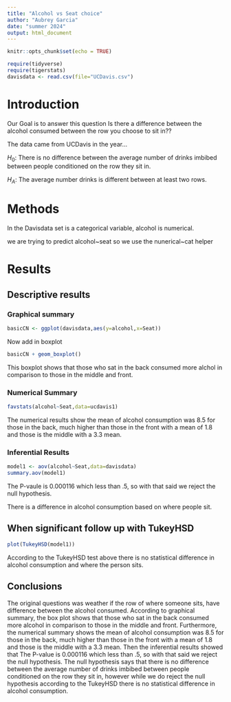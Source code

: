 ```yaml
---
title: "Alcohol vs Seat choice"
author: "Aubrey Garcia"
date: "summer 2024"
output: html_document
---
```


```r
knitr::opts_chunk$set(echo = TRUE)
```

```r
require(tidyverse)
require(tigerstats)
davisdata <- read.csv(file="UCDavis.csv")
```

# Introduction

Our Goal is to answer this question Is there a difference between the alcohol consumed between the row you choose to sit in??

The data came from UCDavis in the year...


$H_0$: There is no difference between the average number of drinks imbibed between people conditioned on the row they sit in.

$H_A$: The average number drinks is different between at least two rows. 

# Methods
In the Davisdata set is a categorical variable, alcohol is numerical.

we are trying to predict alcohol~seat so we use the nunerical~cat helper


# Results


## Descriptive results

### Graphical summary

```r
basicCN <- ggplot(davisdata,aes(y=alcohol,x=Seat))
```
Now add in boxplot

```r
basicCN + geom_boxplot()
```

This boxplot shows that those who sat in the back consumed more alchol in comparison to those in the middle and front.

### Numerical Summary

```r
favstats(alcohol~Seat,data=ucdavis1)
```


The numerical results show the mean of alcohol consumption was 8.5 for those in the back, much higher than those in the front with a mean of 1.8 and those is the middle with a 3.3 mean.


### Inferential Results

```r
model1 <- aov(alcohol~Seat,data=davisdata)
summary.aov(model1)
```
The P-vaule is 0.000116 which less than .5, so with that said we reject the null hypothesis.

There is a difference in alcohol consumption based on where people sit.


## When significant follow up with TukeyHSD  

```r
plot(TukeyHSD(model1))
```


According to the TukeyHSD  test above there is no statistical difference in alcohol consumption and where the person sits.

## Conclusions

The original questions was weather if the row of where someone sits, have 
difference between the alcohol consumed. According to graphical summary, the box plot shows that those who sat in the back consumed more alcohol in comparison to those in the middle and front. Furthermore, the numerical summary shows the mean of alcohol consumption was 8.5 for those in the back, much higher than those in the front with a mean of 1.8 and those is the middle with a 3.3 mean. Then the inferential results showed that The P-value is 0.000116 which less than .5, so with that said we reject the null hypothesis. The null hypothesis says that there is no difference between the average number of drinks imbibed between people conditioned on the row they sit in, however while we do reject the null hypothesis according to the TukeyHSD there is no statistical difference in alcohol consumption.